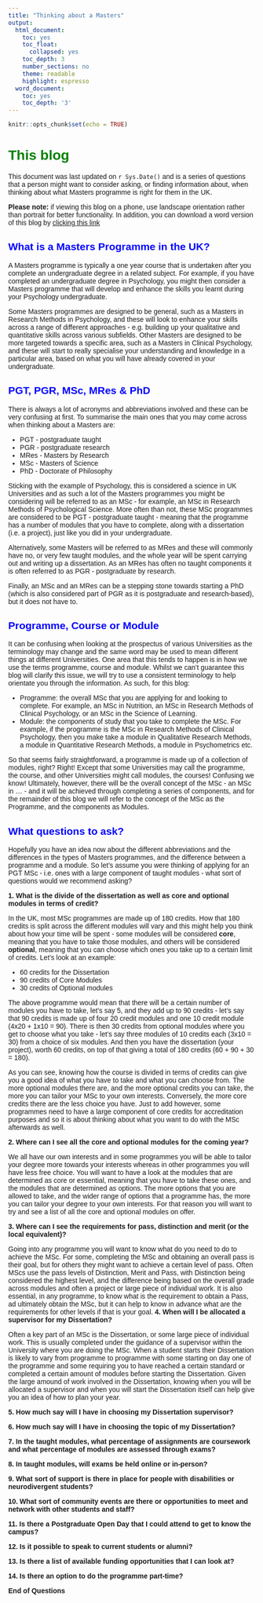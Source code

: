 ```yaml
---
title: "Thinking about a Masters"
output:
  html_document:
    toc: yes
    toc_float:
      collapsed: yes
    toc_depth: 3
    number_sections: no
    theme: readable
    highlight: espresso
  word_document:
    toc: yes
    toc_depth: '3'
---
```


<style>
h1:not(.title), #TOC > ul.tocify-header > li:first-child {
  font-weight: bold; 
  color: green; 
}

h2, #TOC ul.tocify-subheader[data-tag="2"] > li.tocify-item {
  color: blue; 
}

h3, #TOC ul.tocify-subheader[data-tag="3"] > li.tocify-item {
  color: purple;
  font-variant: small-caps; 
}

body{
  font-family: Arial;
}

</style>

```r
knitr::opts_chunk$set(echo = TRUE)
```

# This blog

This document was last updated on `r Sys.Date()` and is a series of questions that a person might want to consider asking, or finding information about, when thinking about what Masters programme is right for them in the UK. 

**Please note:** if viewing this blog on a phone, use landscape orientation rather than portrait for better functionality. In addition, you can download a word version of this blog by [clicking this link](https://philmcaleer.github.io/thinkingmasters/index.docx)

## What is a Masters Programme in the UK?

A Masters programme is typically a one year course that is undertaken after you complete an undergraduate degree in a related subject. For example, if you have completed an undergraduate degree in Psychology, you might then consider a Masters programme that will develop and enhance the skills you learnt during your Psychology undergraduate. 

Some Masters programmes are designed to be general, such as a Masters in Research Methods in Psychology, and these will look to enhance your skills across a range of different approaches - e.g. building up your qualitative and quantitative skills across various subfields.  Other Masters are designed to be more targeted towards a specific area, such as a Masters in Clinical Psychology, and these will start to really specialise your understanding and knowledge in a particular area, based on what you will have already covered in your undergraduate.

## PGT, PGR, MSc, MRes & PhD

There is always a lot of acronyms and abbreviations involved and these can be very confusing at first. To summarise the main ones that you may come across when thinking about a Masters are:

* PGT - postgraduate taught
* PGR - postgraduate research
* MRes - Masters by Research
* MSc - Masters of Science
* PhD - Doctorate of Philosophy

Sticking with the example of Psychology, this is considered a science in UK Universities and as such a lot of the Masters programmes you might be considering will be referred to as an MSc - for example, an MSc in Research Methods of Psychological Science. More often than not, these MSc programmes are considered to be PGT - postgraduate taught - meaning that the programme has a number of modules that you have to complete, along with a dissertation (i.e. a project), just like you did in your undergraduate.

Alternatively, some Masters will be referred to as MRes and these will commonly have no, or very few taught modules, and the whole year will be spent carrying out and writing up a dissertation. As an MRes has often no taught components it is often referred to as PGR - postgraduate by research.

Finally, an MSc and an MRes can be a stepping stone towards starting a PhD (which is also considered part of PGR as it is postgraduate and research-based), but it does not have to.

## Programme, Course or Module

It can be confusing when looking at the prospectus of various Universities as the terminology may change and the same word may be used to mean different things at different Universities. One area that this tends to happen is in how we use the terms programme, course and module. Whilst we can't guarantee this blog will clarify this issue, we will try to use a consistent terminology to help orientate you through the information. As such, for this blog:

* Programme: the overall MSc that you are applying for and looking to complete. For example, an MSc in Nutrition, an MSc in Research Methods of Clinical Psychology, or an MSc in the Science of Learning.
* Module: the components of study that you take to complete the MSc. For example, if the programme is the MSc in Research Methods of Clinical Psychology, then you make take a module in Qualitative Research Methods, a module in Quantitative Research Methods, a module in Psychometrics etc.

So that seems fairly straightforward, a programme is made up of a collection of modules, right? Right! Except that some Universities may call the programme, the course, and other Universities might call modules, the courses! Confusing we know! Ultimately, however, there will be the overall concept of the MSc - an MSc in ... - and it will be achieved through completing a series of components, and for the remainder of this blog we will refer to the concept of the MSc as the Programme, and the components as Modules. 

## What questions to ask?

Hopefully you have an idea now about the different abbreviations and the differences in the types of Masters programmes, and the difference between a programme and a module. So let's assume you were thinking of applying for an PGT MSc - i.e. ones with a large component of taught modules - what sort of questions would we recommend asking?

**1. What is the divide of the dissertation as well as core and optional modules in terms of credit?**

In the UK, most MSc programmes are made up of 180 credits. How that 180 credits is split across the different modules will vary and this might help you think about how your time will be spent - some modules will be considered **core**, meaning that you have to take those modules, and others will be considered **optional**, meaning that you can choose which ones you take up to a certain limit of credits. Let's look at an example:

* 60 credits for the Dissertation
* 90 credits of Core Modules
* 30 credits of Optional modules

The above programme would mean that there will be a certain number of modules you have to take, let's say 5, and they add up to 90 credits - let's say that 90 credits is made up of four 20 credit modules and one 10 credit module (4x20 + 1x10 = 90). There is then 30 credits from optional modules where you get to choose what you take - let's say three modules of 10 credits each (3x10 = 30) from a choice of six modules. And then you have the dissertation (your project), worth 60 credits, on top of that giving a total of 180 credits (60 + 90 + 30 = 180). 

As you can see, knowing how the course is divided in terms of credits can give you a good idea of what you have to take and what you can choose from. The more optional modules there are, and the more optional credits you can take, the more you can tailor your MSc to your own interests. Conversely, the more core credits there are the less choice you have. Just to add however, some programmes need to have a large component of core credits for accreditation purposes and so it is about thinking about what you want to do with the MSc afterwards as well.

**2. Where can I see all the core and optional modules for the coming year?**

We all have our own interests and in some programmes you will be able to tailor your degree more towards your interests whereas in other programmes you will have less free choice. You will want to have a look at the modules that are determined as core or essential, meaning that you have to take these ones, and the modules that are determined as options. The more options that you are allowed to take, and the wider range of options that a programme has, the more you can tailor your degree to your own interests. For that reason you will want to try and see a list of all the core and optional modules on offer.

**3. Where can I see the requirements for pass, distinction and merit (or the local equivalent)?**

Going into any programme you will want to know what do you need to do to achieve the MSc. For some, completing the MSc and obtaining an overall pass is their goal, but for others they might want to achieve a certain level of pass. Often MScs use the pass levels of Distinction, Merit and Pass, with Distinction being considered the highest level, and the difference being based on the overall grade across modules and often a project or large piece of individual work. It is also essential, in any programme, to know what is the requirement to obtain a Pass, ad ultimately obtain the MSc, but it can help to know in advance what are the requirements for other levels if that is your goal. 
**4. When will I be allocated a supervisor for my Dissertation?**

Often a key part of an MSc is the Dissertation, or some large piece of individual work. This is usually completed under the guidance of a supervisor within the University where you are doing the MSc. When a student starts their Dissertation is likely to vary from programme to programme with some starting on day one of the programme and some requiring you to have reached a certain standard or completed a certain amount of modules before starting the Dissertation. Given the large amound of work involved in the Dissertation, knowing when you will be allocated a supervisor and when you will start the Dissertation itself can help give you an idea of how to plan your year.

**5. How much say will I have in choosing my Dissertation supervisor?**

**6. How much say will I have in choosing the topic of my Dissertation?**

**7. In the taught modules, what percentage of assignments are coursework and what percentage of modules are assessed through exams?**

**8. In taught modules, will exams be held online or in-person?**

**9. What sort of support is there in place for people with disabilities or neurodivergent students?**

**10. What sort of community events are there or opportunities to meet and network with other students and staff?**

**11. Is there a Postgraduate Open Day that I could attend to get to know the campus?**

**12. Is it possible to speak to current students or alumni?**

**13. Is there a list of available funding opportunities that I can look at?**

**14. Is there an option to do the programme part-time?**

**End of Questions**